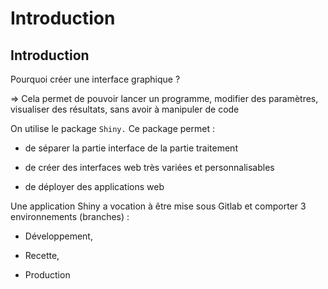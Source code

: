 # Introduction {.backgroundTitre}

## Introduction

Pourquoi créer une interface graphique ?

⇒ Cela permet de pouvoir lancer un programme, modifier des paramètres, visualiser des résultats, sans avoir à manipuler de code

On utilise le package `Shiny.` Ce package permet :

-   de séparer la partie interface de la partie traitement

-   de créer des interfaces web très variées et personnalisables

-   de déployer des applications web

Une application Shiny a vocation à être mise sous Gitlab et comporter 3 environnements (branches) :

-   Développement,

-   Recette,

-   Production
